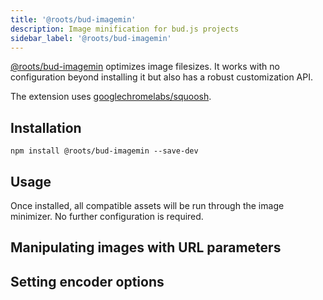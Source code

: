 ```yaml
---
title: '@roots/bud-imagemin'
description: Image minification for bud.js projects
sidebar_label: '@roots/bud-imagemin'
---
```




[@roots/bud-imagemin](/extensions/bud-imagemin) optimizes image filesizes. It works with no configuration beyond installing it
but also has a robust customization API.

The extension uses [googlechromelabs/squoosh](https://github.com/googlechromelabs/squoosh).

## Installation

```npm2yarn
npm install @roots/bud-imagemin --save-dev
```

## Usage

Once installed, all compatible assets will be run through the image minimizer. No further configuration is required.

<Usage />

## Manipulating images with URL parameters

<ConvertingToWebp />

## Setting encoder options

<SettingEncoderOptions />
